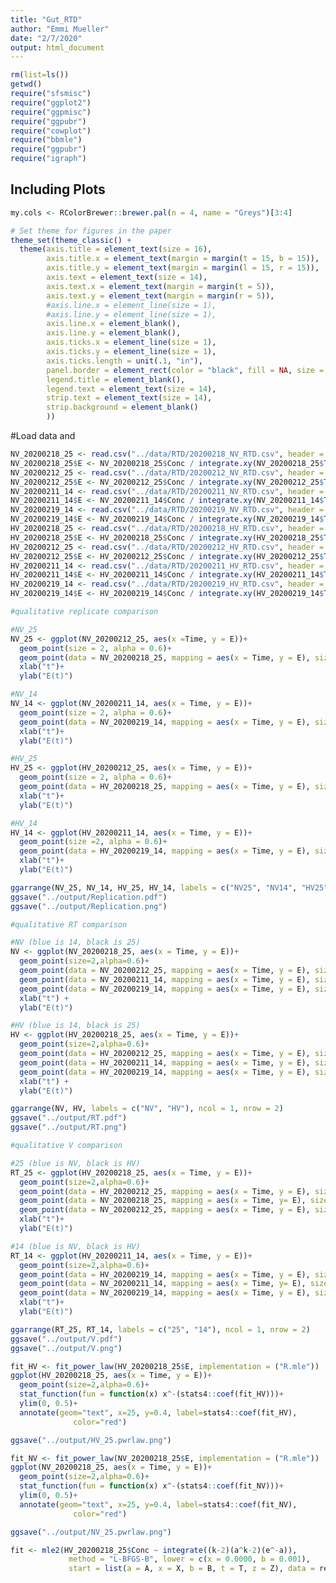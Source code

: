 ```yaml
---
title: "Gut_RTD"
author: "Emmi Mueller"
date: "2/7/2020"
output: html_document
---
```


```r
rm(list=ls())
getwd()
require("sfsmisc")
require("ggplot2")
require("ggpmisc")
require("ggpubr")
require("cowplot")
require("bbmle")
require("ggpubr")
require("igraph")
```
## Including Plots

```r
my.cols <- RColorBrewer::brewer.pal(n = 4, name = "Greys")[3:4]

# Set theme for figures in the paper
theme_set(theme_classic() + 
  theme(axis.title = element_text(size = 16),
        axis.title.x = element_text(margin = margin(t = 15, b = 15)),
        axis.title.y = element_text(margin = margin(l = 15, r = 15)),
        axis.text = element_text(size = 14),
        axis.text.x = element_text(margin = margin(t = 5)),
        axis.text.y = element_text(margin = margin(r = 5)),
        #axis.line.x = element_line(size = 1),
        #axis.line.y = element_line(size = 1),
        axis.line.x = element_blank(),
        axis.line.y = element_blank(),
        axis.ticks.x = element_line(size = 1),
        axis.ticks.y = element_line(size = 1),
        axis.ticks.length = unit(.1, "in"),
        panel.border = element_rect(color = "black", fill = NA, size = 1.5),
        legend.title = element_blank(),
        legend.text = element_text(size = 14),
        strip.text = element_text(size = 14),
        strip.background = element_blank()
        ))
```


#Load data and 
```r
NV_20200218_25 <- read.csv("../data/RTD/20200218_NV_RTD.csv", header = TRUE, sep = ",")
NV_20200218_25$E <- NV_20200218_25$Conc / integrate.xy(NV_20200218_25$Time, NV_20200218_25$Conc, a = 0, b = 33)
NV_20200212_25 <- read.csv("../data/RTD/20200212_NV_RTD.csv", header = TRUE, sep = ",")
NV_20200212_25$E <- NV_20200212_25$Conc / integrate.xy(NV_20200212_25$Time, NV_20200212_25$Conc, a = 0, b = 33)
NV_20200211_14 <- read.csv("../data/RTD/20200211_NV_RTD.csv", header = TRUE, sep = ",")
NV_20200211_14$E <- NV_20200211_14$Conc / integrate.xy(NV_20200211_14$Time, NV_20200211_14$Conc, a = 0, b = 33)
NV_20200219_14 <- read.csv("../data/RTD/20200219_NV_RTD.csv", header = TRUE, sep = ",")
NV_20200219_14$E <- NV_20200219_14$Conc / integrate.xy(NV_20200219_14$Time, NV_20200219_14$Conc, a = 0, b = 33)
HV_20200218_25 <- read.csv("../data/RTD/20200218_HV_RTD.csv", header = TRUE, sep = ",")
HV_20200218_25$E <- HV_20200218_25$Conc / integrate.xy(HV_20200218_25$Time, HV_20200218_25$Conc, a = 0, b = 33)
HV_20200212_25 <- read.csv("../data/RTD/20200212_HV_RTD.csv", header = TRUE, sep = ",")
HV_20200212_25$E <- HV_20200212_25$Conc / integrate.xy(HV_20200212_25$Time, HV_20200212_25$Conc, a = 0, b = 33)
HV_20200211_14 <- read.csv("../data/RTD/20200211_HV_RTD.csv", header = TRUE, sep = ",")
HV_20200211_14$E <- HV_20200211_14$Conc / integrate.xy(HV_20200211_14$Time, HV_20200211_14$Conc, a = 0, b = 33)
HV_20200219_14 <- read.csv("../data/RTD/20200219_HV_RTD.csv", header = TRUE, sep = ",")
HV_20200219_14$E <- HV_20200219_14$Conc / integrate.xy(HV_20200219_14$Time, HV_20200219_14$Conc, a = 0, b = 33)

```

```r
#qualitative replicate comparison

#NV_25
NV_25 <- ggplot(NV_20200212_25, aes(x =Time, y = E))+
  geom_point(size = 2, alpha = 0.6)+
  geom_point(data = NV_20200218_25, mapping = aes(x = Time, y = E), size = 2, alpha = 0.6, col = "red")+
  xlab("t")+
  ylab("E(t)")

#NV_14
NV_14 <- ggplot(NV_20200211_14, aes(x = Time, y = E))+
  geom_point(size = 2, alpha = 0.6)+
  geom_point(data = NV_20200219_14, mapping = aes(x = Time, y = E), size = 2, alpha = 0.6, col = "red")+
  xlab("t")+
  ylab("E(t)")

#HV_25
HV_25 <- ggplot(HV_20200212_25, aes(x = Time, y = E))+
  geom_point(size = 2, alpha = 0.6)+
  geom_point(data = HV_20200218_25, mapping = aes(x = Time, y = E), size = 2, alpha = 0.6, col = "red")+
  xlab("t")+
  ylab("E(t)")

#HV_14
HV_14 <- ggplot(HV_20200211_14, aes(x = Time, y = E))+
  geom_point(size =2, alpha = 0.6)+
  geom_point(data = HV_20200219_14, mapping = aes(x = Time, y = E), size = 2, alpha = 0.6, col = "red")+
  xlab("t")+
  ylab("E(t)")

ggarrange(NV_25, NV_14, HV_25, HV_14, labels = c("NV25", "NV14", "HV25", "HV14"), ncol = 2, nrow = 2)
ggsave("../output/Replication.pdf")
ggsave("../output/Replication.png")

#qualitative RT comparison

#NV (blue is 14, black is 25)
NV <- ggplot(NV_20200218_25, aes(x = Time, y = E))+
  geom_point(size=2,alpha=0.6)+
  geom_point(data = NV_20200212_25, mapping = aes(x = Time, y = E), size =2, alpha = 0.6)+
  geom_point(data = NV_20200211_14, mapping = aes(x = Time, y = E), size =2, alpha = 0.6, col = "blue")+
  geom_point(data = NV_20200219_14, mapping = aes(x = Time, y = E), size = 2, alpha = 0.6, col = "blue")+
  xlab("t") +
  ylab("E(t)")

#HV (blue is 14, black is 25)
HV <- ggplot(HV_20200218_25, aes(x = Time, y = E))+
  geom_point(size=2,alpha=0.6)+
  geom_point(data = HV_20200212_25, mapping = aes(x = Time, y = E), size =2, alpha = 0.6)+
  geom_point(data = HV_20200211_14, mapping = aes(x = Time, y = E), size =2, alpha = 0.6, col = "blue")+
  geom_point(data = HV_20200219_14, mapping = aes(x = Time, y = E), size = 2, alpha = 0.6, col = "blue")+
  xlab("t") +
  ylab("E(t)")

ggarrange(NV, HV, labels = c("NV", "HV"), ncol = 1, nrow = 2)
ggsave("../output/RT.pdf")
ggsave("../output/RT.png")

#qualitative V comparison

#25 (blue is NV, black is HV)
RT_25 <- ggplot(HV_20200218_25, aes(x = Time, y = E))+
  geom_point(size=2,alpha=0.6)+
  geom_point(data = HV_20200212_25, mapping = aes(x = Time, y = E), size =2, alpha = 0.6)+
  geom_point(data = NV_20200218_25, mapping = aes(x = Time, y= E), size = 2, alpha = 0.6, col = "blue")+
  geom_point(data = NV_20200212_25, mapping = aes(x = Time, y = E), size = 2, alpha = 0.6, col = "blue")+
  xlab("t")+
  ylab("E(t)")

#14 (blue is NV, black is HV)
RT_14 <- ggplot(HV_20200211_14, aes(x = Time, y = E))+
  geom_point(size=2,alpha=0.6)+
  geom_point(data = HV_20200219_14, mapping = aes(x = Time, y = E), size =2, alpha = 0.6)+
  geom_point(data = NV_20200211_14, mapping = aes(x = Time, y= E), size = 2, alpha = 0.6, col = "blue")+
  geom_point(data = NV_20200219_14, mapping = aes(x = Time, y = E), size = 2, alpha = 0.6, col = "blue")+
  xlab("t")+
  ylab("E(t)")

ggarrange(RT_25, RT_14, labels = c("25", "14"), ncol = 1, nrow = 2)
ggsave("../output/V.pdf")
ggsave("../output/V.png")


```

```r
fit_HV <- fit_power_law(HV_20200218_25$E, implementation = ("R.mle"))
ggplot(HV_20200218_25, aes(x = Time, y = E))+
  geom_point(size=2,alpha=0.6)+
  stat_function(fun = function(x) x^-(stats4::coef(fit_HV)))+
  ylim(0, 0.5)+
  annotate(geom="text", x=25, y=0.4, label=stats4::coef(fit_HV),
              color="red")

ggsave("../output/HV_25.pwrlaw.png")

fit_NV <- fit_power_law(NV_20200218_25$E, implementation = ("R.mle"))
ggplot(NV_20200218_25, aes(x = Time, y = E))+
  geom_point(size=2,alpha=0.6)+
  stat_function(fun = function(x) x^-(stats4::coef(fit_NV)))+
  ylim(0, 0.5)+
  annotate(geom="text", x=25, y=0.4, label=stats4::coef(fit_NV),
              color="red")

ggsave("../output/NV_25.pwrlaw.png")
```

```r

fit <- mle2(HV_20200218_25$Conc ~ integrate((k-2)(a^k-2)(e^-a)),
             method = "L-BFGS-B", lower = c(x = 0.0000, b = 0.001), 
             start = list(a = A, x = X, b = B, t = T, z = Z), data = resp) 

```
